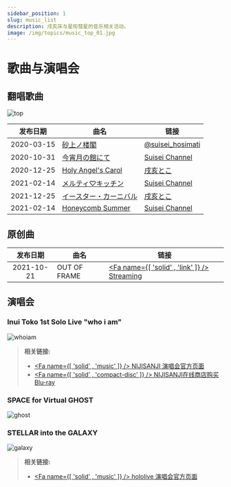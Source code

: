 ```yaml
---
sidebar_position: 1
slug: music_list
description: 戌亥床与星街彗星的音乐相关活动。
image: /img/topics/music_top_01.jpg
---
```



# 歌曲与演唱会

## 翻唱歌曲

![top](/img/topics/music_top_01.jpg)

<!-- prettier-ignore -->
|发布日期|曲名|链接|
|:--:|-----|----|
|2020-03-15|[砂上ノ楼閣](/timeline/2020#first-tokomachi-cover)|[<SNSIcon Name="twitter" /> @suisei_hosimati](https://twitter.com/suisei_hosimati/status/1239146084712083456)|
|2020-10-31|[今宵月の館にて](/timeline/2020#first-tokomachi-cover-mv)|[<SNSIcon /> Suisei Channel](https://youtu.be/vhmFj1owmuk)|
|2020-12-25|[Holy Angel's Carol](/timeline/2020#2nd-tokomachi-cover-mv)|[<SNSIcon /> 戌亥とこ](https://youtu.be/vhmFj1owmu)|
|2021-02-14|[メルティ♡キッチン](/timeline/2021#3rd-tokomachi-cover-mv)|[<SNSIcon /> Suisei Channel](https://youtu.be/KiUvL-rp1zg)|
|2021-12-25|[イースター・カーニバル](/timeline/2021#4th-tokomachi-cover-mv)|[<SNSIcon /> 戌亥とこ](https://youtu.be/edp420amW1s)|
|2021-02-14|[Honeycomb Summer](/timeline/2021#5th-tokomachi-cover-mv)|[<SNSIcon /> Suisei Channel](https://youtu.be/aWv2KjaFqBA)|

## 原创曲

<!-- prettier-ignore -->
|发布日期|曲名|链接|
|:--:|-----|----|
|2021-10-21|OUT OF FRAME|[<Fa name={[ 'solid' , 'link' ]} /> Streaming](https://cover.lnk.to/oof)|

## 演唱会

### Inui Toko 1st Solo Live "who i am"

![whoiam](/img/topics/music_whoiam.jpg)

<FYI Topic='"who i am"' Desc="/topics/toko_who_i_am" />

> **相关链接:**
>
> - [<Fa name={[ 'solid' , 'music' ]} /> NIJISANJI 演唱会官方页面](https://event.nijisanji.app/inui_whoiam/)
> - [<Fa name={[ 'solid' , 'compact-disc' ]} /> NIJISANJI在线商店购买 Blu-ray](https://shop.nijisanji.jp/s/niji/item/detail/NJSJ-026)

### SPACE for Virtual GHOST

![ghost](/img/topics/music_ghost.jpg)

<FYI Topic="SPACE for Virtual GHOST" Desc="/topics/suisei_ghost" />

### STELLAR into the GALAXY

![galaxy](/img/topics/music_galaxy.jpg)

<FYI Topic="STELLAR into the GALAXY" Desc="/topics/suisei_galaxy" />

> **相关链接:**
>
> - [<Fa name={[ 'solid' , 'music' ]} /> hololive 演唱会官方页面](https://stellarintothegalaxy.hololive.tv/)
